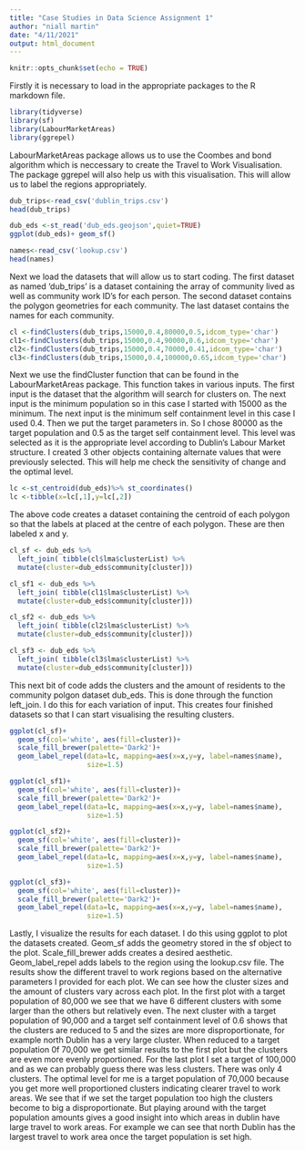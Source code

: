 ```yaml
---
title: "Case Studies in Data Science Assignment 1"
author: "niall martin"
date: "4/11/2021"
output: html_document
---
```


```r
knitr::opts_chunk$set(echo = TRUE)
```

Firstly it is necessary to load in the appropriate packages to the R markdown file.

```r
library(tidyverse)
library(sf)
library(LabourMarketAreas)
library(ggrepel)
```

LabourMarketAreas package allows us to use the Coombes and bond algorithm which is neccessary to create the Travel to Work Visualisation. The package ggrepel will also help us with this visualisation. This will allow us to label the regions appropriately.

```r
dub_trips<-read_csv('dublin_trips.csv')
head(dub_trips)

dub_eds <-st_read('dub_eds.geojson',quiet=TRUE)
ggplot(dub_eds)+ geom_sf()

names<-read_csv('lookup.csv')
head(names)

```

Next we load the datasets that will allow us to start coding. The first dataset as named 'dub_trips' is a dataset containing the array of community lived as well as community work ID's for each person. The second dataset contains the polygon geometries for each community. The last dataset contains the names for each community. 

```r

cl <-findClusters(dub_trips,15000,0.4,80000,0.5,idcom_type='char')
cl1<-findClusters(dub_trips,15000,0.4,90000,0.6,idcom_type='char')
cl2<-findClusters(dub_trips,15000,0.4,70000,0.41,idcom_type='char')
cl3<-findClusters(dub_trips,15000,0.4,100000,0.65,idcom_type='char')

```

Next we use the findCluster function that can be found in the LabourMarketAreas package. This function takes in various inputs. The first input is the dataset that the algorithm will search for clusters on. The next input is the minimum population so in this case I started with 15000 as the minimum. The next input is the minimum self containment level in this case I used 0.4. Then we put the target parameters in. So I chose 80000 as the target population and 0.5 as the target self containment level. This level was selected as it is the  appropriate level according to Dublin's Labour Market structure. I created 3 other objects containing alternate values that were previously selected. This will help me check the sensitivity of change and the optimal level.


```r

lc <-st_centroid(dub_eds)%>% st_coordinates()
lc <-tibble(x=lc[,1],y=lc[,2])

```

The above code creates a dataset containing the centroid of each polygon so that the labels at placed at the centre of each polygon. These are then labeled x and y. 

```r
cl_sf <- dub_eds %>%
  left_join( tibble(cl$lma$clusterList) %>%
  mutate(cluster=dub_eds$community[cluster]))

cl_sf1 <- dub_eds %>%
  left_join( tibble(cl1$lma$clusterList) %>%
  mutate(cluster=dub_eds$community[cluster]))

cl_sf2 <- dub_eds %>%
  left_join( tibble(cl2$lma$clusterList) %>%
  mutate(cluster=dub_eds$community[cluster]))

cl_sf3 <- dub_eds %>%
  left_join( tibble(cl3$lma$clusterList) %>%
  mutate(cluster=dub_eds$community[cluster]))
```

This next bit of code adds the clusters and the amount of residents to the community polgon dataset dub_eds. This is done through the function left_join. I do this for each variation of input. This creates four finished datasets so that I can start visualising the resulting clusters.

```r

ggplot(cl_sf)+
  geom_sf(col='white', aes(fill=cluster))+
  scale_fill_brewer(palette='Dark2')+
  geom_label_repel(data=lc, mapping=aes(x=x,y=y, label=names$name),
                   size=1.5)

ggplot(cl_sf1)+
  geom_sf(col='white', aes(fill=cluster))+
  scale_fill_brewer(palette='Dark2')+
  geom_label_repel(data=lc, mapping=aes(x=x,y=y, label=names$name),
                   size=1.5)

ggplot(cl_sf2)+
  geom_sf(col='white', aes(fill=cluster))+
  scale_fill_brewer(palette='Dark2')+
  geom_label_repel(data=lc, mapping=aes(x=x,y=y, label=names$name),
                   size=1.5)

ggplot(cl_sf3)+
  geom_sf(col='white', aes(fill=cluster))+
  scale_fill_brewer(palette='Dark2')+
  geom_label_repel(data=lc, mapping=aes(x=x,y=y, label=names$name),
                   size=1.5)

```

Lastly, I visualize the results for each dataset. I do this using ggplot to plot the datasets created. Geom_sf adds the geometry stored in the sf object to the plot. Scale_fill_brewer adds creates a desired aesthetic. Geom_label_repel adds labels to the region using the lookup.csv file. The results show the different travel to work regions based on the alternative parameters I provided for each plot. We can see how the cluster sizes and the amount of clusters vary across each plot. In the first plot with a target population of 80,000 we see that we have 6 different clusters with some larger than the others but relatively even. The next cluster with a target population of 90,000 and a target self containment level of 0.6 shows that the clusters are reduced to 5 and the sizes are more disproportionate, for example north Dublin has a very large cluster. When reduced to a target population 0f 70,000 we get similar results to the first plot but the clusters are even more evenly proportioned. For the last plot I set a target of 100,000 and as we can probably guess there was less clusters. There was only 4 clusters. The optimal level for me is a target population of 70,000 because you get more well proportioned clusters indicating clearer travel to work areas. We see that if we set the target population too high the clusters become to big a disproportionate. But playing around with the target population amounts gives a good insight into which areas in dublin have large travel to work areas. For example we can see that north Dublin has the largest travel to work area once the target population is set high.




